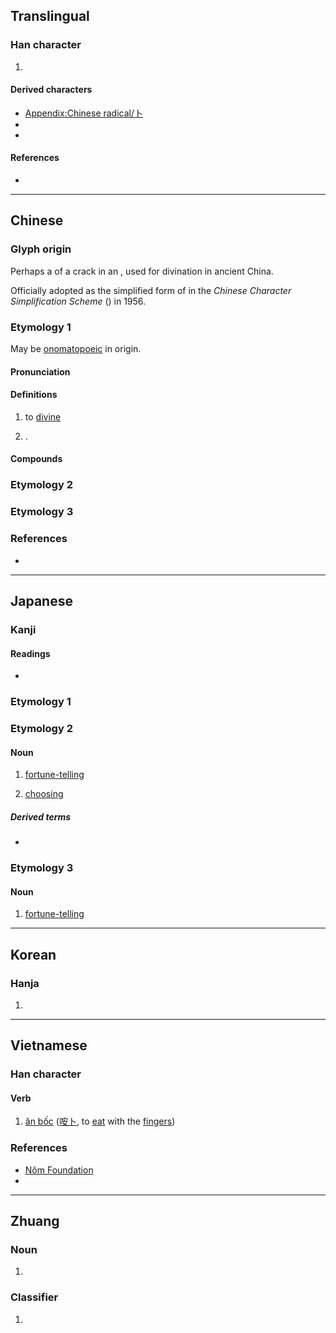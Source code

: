 {{also|蔔|ト}}
{{character info}}
{{character info|⼘}}
==Translingual==
{{stroke order|type=animate}}

===Han character===
{{Han char|rn=25|rad=卜|as=00|sn=2|four=23000|canj=Y|ids=⿰丨丶}}

# {{mul-kangxi radical-def}}

====Derived characters====
* [[Appendix:Chinese radical/卜]]
* {{l|mul|[[仆]], [[𫨦]], [[圤]], [[处]], [[外]], [[𭑧]], [[𫶽]], [[扑]], [[𣱶]], [[𣅃]], [[朴]], [[𤆊]], [[㺪]], [[𦘱]], [[𭁅]], [[䃼]], [[𪽁]], [[𤰘]], [[𥃨]], [[𥐚]], [[𥝒]], [[𥩖]], [[补]], [[𫃚]], [[𦓦]], [[虲]], [[訃]]([[讣]]), [[𧴤]], [[赴]], [[䟔]], [[𨈒]], [[𨊣]], [[𤱈]], [[釙]]([[钋]]), [[𩚅]]([[𬲥]]), [[𩡭]], [[𩨓]], [[𩱻]], [[𬵂]], [[𪋿]], [[𪐙]], [[𭻣]]}}
* {{l|mul|[[𠚬]], [[𠚩]], [[𭭄]], [[𨾇]], [[鳪]], [[盀]], [[㓀]], [[𪢱]], [[𭶺]], [[𫁰]], [[𤴩]], [[𡆥]]}}

====References====
* {{Han ref|kx=0157.250|dkj=02774|dj=0361.150|hdz=10091.110|uh=535C|ud=21340|bh=A452|bd=42066}}

----

==Chinese==

===Glyph origin===
{{Han etym}}
Perhaps a {{liushu|p|nocap=1}} of a crack in an {{w|oracle bone}}, used for divination in ancient China.

Officially adopted as the simplified form of {{zh-l|*蔔}} in the ''Chinese Character Simplification Scheme'' ({{lw|zh|pref=《|s:漢字簡化方案|漢字簡化方案|suf=》}}) in 1956.

===Etymology 1===
{{zh-forms|alt=𠁡,𠁢}}
May be [[onomatopoeia|onomatopoeic]] in origin. {{rfv-etym|zh}}

====Pronunciation====
{{zh-pron
|m=bǔ
|c=buk1
|h=pfs=puk
|md=bók
|mn=pok/tw:poh
|mn_note=poh - also written as 博; pok - surname (Mainland)
|w=
|mc=y
|oc=y
|cat=v,pn
}}

====Definitions====
{{zh-hanzi}}

# {{lb|zh|literary}} to [[divine]]
# {{surname|zh}}.

====Compounds====
{{zh-der|卜卦|卜夜卜晝|卜兒|卜課|卜居|卜鄰|太卜|卜辭|卜者|卜征|卜老|卜日|卜筮|卜宅|卜年|卜窀穸|卜算|存亡未卜|占卜|問卜|卜度|吉卜賽人|卜吉|卜築|卜珓|卜易|卜婿|卜人|吉凶未卜|卜卜|卜祝|前途未卜|卜晝卜夜|不卜可知|狼卜食|玉枝卜壽|成都賣卜|拉卜楞|殷墟卜辭|未卜先知|油花卜|求神問卜|死生未卜|枚卜|貨卜|老醫少卜|耳卜|鳥卜|預卜|賣卜測字|貞卜文字|響卜|龜卜|賣卜|羊卜|醫卜星相|未卜|十卜:sap6 bok1;Cantonese}}

===Etymology 2===
{{zh-see|蔔}}

===Etymology 3===
{{zh-see|欲|v}}

===References===
* {{thcwd|64}}

----

==Japanese==

===Kanji===
{{ja-kanji|grade=8|rs=卜00}}

====Readings====
* {{ja-readings|goon=ほく|kanon=ほく|kanyoon=ぼく|kun=うらな-う, うらない}}

===Etymology 1===
{{ja-kanjitab|うらない|yomi=k}}
{{ja-see|占い}}

===Etymology 2===
{{ja-kanjitab|ぼく|yomi=kanyoon}}

====Noun====
{{ja-noun|ぼく}}

# {{lb|ja|archaic|sort=ほく'}} [[fortune-telling]]
# {{lb|ja|archaic|sort=ほく'}} [[choosing]]

=====Derived terms=====
* {{ja-r|卜する|ぼくする|tell fortunes}}

===Etymology 3===
{{ja-kanjitab|うら|yomi=k}}

====Noun====
{{ja-noun|うら}}

# {{lb|ja|archaic|sort=うら}} [[fortune-telling]]

----

==Korean==

===Hanja===
{{ko-hanja|점|복}}

# {{hanja form of|복|to [[divine]]}}

----

==Vietnamese==

===Han character===
{{vi-readings|hanviet=bốc, bặc|nom=bói, bóc, vúc, bốc, vốc, vóc, bặc, cốc|rs=卜00}}

====Verb====
{{head|vi|verb|sc=Hant}}{{attention|vi|may need inflection template}}

# [[ăn bốc]] ([[咹卜]], to [[eat]] with the [[fingers]])

===References===
* [http://nomfoundation.org/common/nom_details.php?codepoint=535c Nôm Foundation]
* {{R:WinVNKey:Lê Sơn Thanh}}

[[Category:CJKV radicals| ]]

{{cln|vi|verbs}}

----

==Zhuang==

===Noun===
{{za-head|noun}}

# {{za-sawndip form of|boh}}

===Classifier===
{{za-head|classifier}}

# {{za-sawndip form of|boux}}